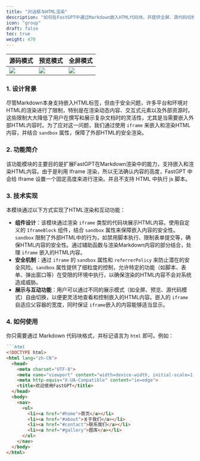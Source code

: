 ```yaml
---
title: "对话框与HTML渲染"
description: "如何在FastGPT中通过Markdown嵌入HTML代码块，并提供全屏、源代码切换等交互功能"
icon: "group"
draft: false
toc: true
weight: 470
---
```


| 源码模式 | 预览模式 | 全屏模式 |
| --- | --- | --- |
| ![](/imgs/htmlRendering1.png) | ![](/imgs/htmlRendering2.png) | ![](/imgs/htmlRendering3.png) |


### 1. **设计背景**

  尽管Markdown本身支持嵌入HTML标签，但由于安全问题，许多平台和环境对HTML的渲染进行了限制，特别是在渲染动态内容、交互式元素以及外部资源时。这些限制大大降低了用户在撰写和展示复杂文档时的灵活性，尤其是当需要嵌入外部HTML内容时。为了应对这一问题，我们通过使用 `iframe` 来嵌入和渲染HTML内容，并结合 `sandbox` 属性，保障了外部HTML的安全渲染。

### 2. 功能简介

  该功能模块的主要目的是扩展FastGPT在Markdown渲染中的能力，支持嵌入和渲染HTML内容。由于是利用 Iframe 渲染，所以无法确认内容的高度，FastGPT 中会给 Iframe 设置一个固定高度来进行渲染。并且不支持 HTML 中执行 js 脚本。

### 3. 技术实现

  本模块通过以下方式实现了HTML渲染和互动功能：

  - **组件设计**：该模块通过渲染 `iframe` 类型的代码块展示HTML内容。使用自定义的 `IframeBlock` 组件，结合 `sandbox` 属性来保障嵌入内容的安全性。`sandbox` 限制了外部HTML中的行为，如禁用脚本执行、限制表单提交等，确保HTML内容的安全性。通过辅助函数与渲染Markdown内容的部分结合，处理 `iframe` 嵌入的HTML内容。
  - **安全机制**：通过 `iframe` 的 `sandbox` 属性和 `referrerPolicy` 来防止潜在的安全风险。`sandbox` 属性提供了细粒度的控制，允许特定的功能（如脚本、表单、弹出窗口等）在受限的环境中执行，以确保渲染的HTML内容不会对系统造成威胁。
  - **展示与互动功能**：用户可以通过不同的展示模式（如全屏、预览、源代码模式）自由切换，以便更灵活地查看和控制嵌入的HTML内容。嵌入的 `iframe` 自适应父容器的宽度，同时保证 `iframe`嵌入的内容能够适当显示。

### 4. 如何使用

你只需要通过 Markdown 代码块格式，并标记语言为 `html` 即可。例如：

```md
```html
<!DOCTYPE html>
<html lang="zh-CN">
  <head>
    <meta charset="UTF-8">
    <meta name="viewport" content="width=device-width, initial-scale=1.0">
    <meta http-equiv="X-UA-Compatible" content="ie=edge">
    <title>欢迎使用FastGPT</title>
  </head>
  <body>
    <nav>
      <ul>
        <li><a href="#home">首页</a></li>
        <li><a href="#about">关于我们</a></li>
        <li><a href="#contact">联系我们</a></li>
        <li><a href="#gallery">图库</a></li>
      </ul>
    </nav>
  </body>
</html>

```